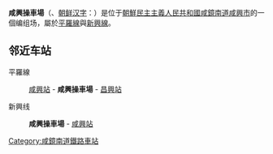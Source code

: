 {{朝鮮半島車站資訊
|公司色 = blue
|文字色 = 
|站名 = 咸興操車場
|圖片 = 
|pxl = 
|圖片說明 =
|前一站1 = [[咸興站|咸興]]
|前一站距離1 = 3.9
|後一站距離1 = 4.9
|後一站1 = [[昌興站|昌興]]
|所屬路線1 = [[平罗线|平罗线]]
|距離1 = 317.5
|起點站1 = [[平壤站|平壤]]
|前一站2 = 
|前一站距離2 = 
|後一站距離2 = 3.9
|後一站2 = [[咸興站|咸興]]
|所屬路線2 = [[新兴线|新兴线]]
|距離2 = 0.0
|起點站2 = 咸兴操车场
|諺文 = 함흥조차장
|朝鮮漢字 = 咸興操車場
|文觀部式 = Hamheung Jochajang
|馬-賴式 = Hamhŭng Choch'ajang
|副站名 = 
|車站編號 = 
|停站路線數 = 2
|所屬公司 = [[朝鮮民主主義人民共和國鐵道省|朝鮮民主主義人民共和國鐵道省]]
|所在地 =[[咸鏡南道|咸鏡南道]][[咸興市|咸興市]]
|車站構造 = 地面车站
|月台配置 = 
|啟用年月日 =
|廢站年月日 = 
|上下車人次 = 
|統計年度 = 
|轉車 = 
|備註 = 
|全寬備註 = 
}}

'''咸興操車場'''（{{lang-ko|'''함흥조차장'''}}、[[朝鲜汉字|朝鲜汉字]]：{{lang|ko|咸興操車場}}）是位于[[朝鮮民主主義人民共和國|朝鮮民主主義人民共和國]][[咸鏡南道|咸鏡南道]][[咸興市|咸興市]]的一個编组场，屬於[[平羅線|平羅線]]與[[新興線|新興線]]。

==邻近车站==
平羅線
:[[咸興站|咸興站]] - '''咸興操車場''' - [[昌興站|昌興站]]
新興线
:'''咸興操車場''' - [[咸興站|咸興站]]

{{朝鲜铁路小作品}}
{{平羅線}}
{{新興線}}

[[Category:咸鏡南道鐵路車站|Category:咸鏡南道鐵路車站]]
